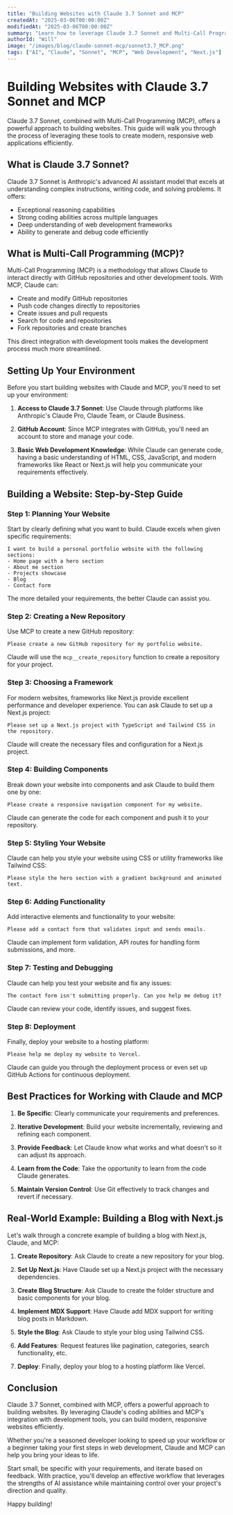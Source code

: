 ```yaml
---
title: "Building Websites with Claude 3.7 Sonnet and MCP"
createdAt: "2025-03-06T00:00:00Z"
modifiedAt: "2025-03-06T00:00:00Z"
summary: "Learn how to leverage Claude 3.7 Sonnet and Multi-Call Programming (MCP) to build modern, responsive websites efficiently."
authorId: "Will"
image: "/images/blog/claude-sonnet-mcp/sonnet3.7_MCP.png"
tags: ["AI", "Claude", "Sonnet", "MCP", "Web Development", "Next.js"]
---
```


# Building Websites with Claude 3.7 Sonnet and MCP

Claude 3.7 Sonnet, combined with Multi-Call Programming (MCP), offers a powerful approach to building websites. This guide will walk you through the process of leveraging these tools to create modern, responsive web applications efficiently.

## What is Claude 3.7 Sonnet?

Claude 3.7 Sonnet is Anthropic's advanced AI assistant model that excels at understanding complex instructions, writing code, and solving problems. It offers:

- Exceptional reasoning capabilities
- Strong coding abilities across multiple languages
- Deep understanding of web development frameworks
- Ability to generate and debug code efficiently

## What is Multi-Call Programming (MCP)?

Multi-Call Programming (MCP) is a methodology that allows Claude to interact directly with GitHub repositories and other development tools. With MCP, Claude can:

- Create and modify GitHub repositories
- Push code changes directly to repositories
- Create issues and pull requests
- Search for code and repositories
- Fork repositories and create branches

This direct integration with development tools makes the development process much more streamlined.

## Setting Up Your Environment

Before you start building websites with Claude and MCP, you'll need to set up your environment:

1. **Access to Claude 3.7 Sonnet**: Use Claude through platforms like Anthropic's Claude Pro, Claude Team, or Claude Business.

2. **GitHub Account**: Since MCP integrates with GitHub, you'll need an account to store and manage your code.

3. **Basic Web Development Knowledge**: While Claude can generate code, having a basic understanding of HTML, CSS, JavaScript, and modern frameworks like React or Next.js will help you communicate your requirements effectively.

## Building a Website: Step-by-Step Guide

### Step 1: Planning Your Website

Start by clearly defining what you want to build. Claude excels when given specific requirements:

```
I want to build a personal portfolio website with the following sections:
- Home page with a hero section
- About me section
- Projects showcase
- Blog
- Contact form
```

The more detailed your requirements, the better Claude can assist you.

### Step 2: Creating a New Repository

Use MCP to create a new GitHub repository:

```
Please create a new GitHub repository for my portfolio website.
```

Claude will use the `mcp__create_repository` function to create a repository for your project.

### Step 3: Choosing a Framework

For modern websites, frameworks like Next.js provide excellent performance and developer experience. You can ask Claude to set up a Next.js project:

```
Please set up a Next.js project with TypeScript and Tailwind CSS in the repository.
```

Claude will create the necessary files and configuration for a Next.js project.

### Step 4: Building Components

Break down your website into components and ask Claude to build them one by one:

```
Please create a responsive navigation component for my website.
```

Claude can generate the code for each component and push it to your repository.

### Step 5: Styling Your Website

Claude can help you style your website using CSS or utility frameworks like Tailwind CSS:

```
Please style the hero section with a gradient background and animated text.
```

### Step 6: Adding Functionality

Add interactive elements and functionality to your website:

```
Please add a contact form that validates input and sends emails.
```

Claude can implement form validation, API routes for handling form submissions, and more.

### Step 7: Testing and Debugging

Claude can help you test your website and fix any issues:

```
The contact form isn't submitting properly. Can you help me debug it?
```

Claude can review your code, identify issues, and suggest fixes.

### Step 8: Deployment

Finally, deploy your website to a hosting platform:

```
Please help me deploy my website to Vercel.
```

Claude can guide you through the deployment process or even set up GitHub Actions for continuous deployment.

## Best Practices for Working with Claude and MCP

1. **Be Specific**: Clearly communicate your requirements and preferences.

2. **Iterative Development**: Build your website incrementally, reviewing and refining each component.

3. **Provide Feedback**: Let Claude know what works and what doesn't so it can adjust its approach.

4. **Learn from the Code**: Take the opportunity to learn from the code Claude generates.

5. **Maintain Version Control**: Use Git effectively to track changes and revert if necessary.

## Real-World Example: Building a Blog with Next.js

Let's walk through a concrete example of building a blog with Next.js, Claude, and MCP:

1. **Create Repository**: Ask Claude to create a new repository for your blog.

2. **Set Up Next.js**: Have Claude set up a Next.js project with the necessary dependencies.

3. **Create Blog Structure**: Ask Claude to create the folder structure and basic components for your blog.

4. **Implement MDX Support**: Have Claude add MDX support for writing blog posts in Markdown.

5. **Style the Blog**: Ask Claude to style your blog using Tailwind CSS.

6. **Add Features**: Request features like pagination, categories, search functionality, etc.

7. **Deploy**: Finally, deploy your blog to a hosting platform like Vercel.

## Conclusion

Claude 3.7 Sonnet, combined with MCP, offers a powerful approach to building websites. By leveraging Claude's coding abilities and MCP's integration with development tools, you can build modern, responsive websites efficiently.

Whether you're a seasoned developer looking to speed up your workflow or a beginner taking your first steps in web development, Claude and MCP can help you bring your ideas to life.

Start small, be specific with your requirements, and iterate based on feedback. With practice, you'll develop an effective workflow that leverages the strengths of AI assistance while maintaining control over your project's direction and quality.

Happy building!
